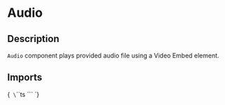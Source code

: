 
<Meta title="Components/Audio" of={AudioStories} />

# Audio

## Description

`Audio` component plays provided audio file using a Video Embed element.

## Imports

<Markdown>{`
\`\`\`ts
\`\`\`
`}</Markdown>

<Primary />

<ArgTypes of={Audio}/>

